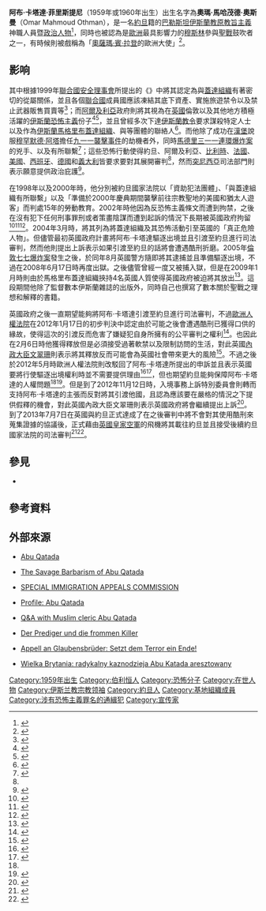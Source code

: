 {{Infobox person
| 姓名 = 阿布·卡塔達·菲里斯提尼
| 圖像 = Abu Qatada and escort prior to take off (cropped).jpg
| 圖像大小 = 250px
| 原文名 = أبو قتادة الفلسطيني
| 本名 = 
| 出生日期 = {{birth year and age|1960}}
| 出生地 = [[約旦河西岸地區|約旦河西岸地區]][[伯利恆|伯利恆]]（當時受到[[約旦|約旦]]{{Link-en|約旦佔領約旦河西岸地區|Jordanian occupation of the West Bank|佔領}}）
| 死亡日期 =
| 死亡地 = 
| 國籍 = [[約旦|約旦]]
| 籍貫 = 
| 教育程度 = 
| 母校 =
| 職業 = 
| 知名作品 = 
| 政黨 = 
| 宗教信仰 = 
| 配偶 = 
| 子女 = 
| 父母 = 
| 親屬 = 
}}

'''阿布·卡塔達·菲里斯提尼'''（1959年或1960年出生）出生名字為'''奧瑪·馬哈茂德·奧斯曼'''（Omar Mahmoud Othman），是一名[[約旦|約旦]]籍的[[巴勒斯坦|巴勒斯坦]][[伊斯蘭主義|伊斯蘭教]][[原教旨主義|原教旨主義]]神職人員暨[[政治人物|政治人物]]<ref>{{Cite web |url= http://bazonline.ch/ausland/europa/Helfer-von-Bin-Laden-wird-ausgeliefert/story/30543620 |title= Helfer von Bin Laden wird ausgeliefert |author=  |date= 2013年7月7日 |publisher= 《{{Link-en|巴塞爾日報|Basler Zeitung}}》 |language=  |accessdate= 2013年7月10日 |quote=  |archive-date= 2020年7月22日 |archive-url= https://web.archive.org/web/20200722064013/https://www.bazonline.ch/ausland/europa/helfer-von-bin-laden-wird-ausgeliefert/story/30543620 |dead-url= no }}{{de}}</ref>，同時也被認為是[[歐洲|歐洲]]最具影響力的[[穆斯林|穆斯林]]參與[[聖戰|聖戰]]鼓吹者之一，有時候則被戲稱為「[[奧薩瑪·賓·拉登|奧薩瑪·賓·拉登]]的歐洲大使」<ref>{{Cite web |url= http://www.guardian.co.uk/commentisfree/2007/feb/25/leaders.politics2 |title= It's time to deport Qatada |author=  |date= 2007年2月25日 |publisher= 《[[衛報|衛報]]》 |language= en |accessdate= 2013年7月10日 |quote=  |archive-date= 2019年7月13日 |archive-url= https://web.archive.org/web/20190713104232/https://www.theguardian.com/commentisfree/2007/feb/25/leaders.politics2 |dead-url= no }}</ref>。

==影响==
其中根據1999年[[聯合國安全理事會|聯合國安全理事會]]所提出的《{{Link-en|蓋達組織和塔利班制裁委員會|Al-Qaida and Taliban Sanctions Committee|聯合國安理會第1267號決議}}》中將其認定為與[[蓋達組織|蓋達組織]]有著密切的從屬關係，並且各個[[聯合國|聯合國]]成員國應該凍結其底下資產、實施旅遊禁令以及禁止武器販售買賣等<ref>{{Cite web |url= http://www.un.org/sc/committees/1267/AQList.htm |title= The List established and maintained by the 1267 Committee with respect to individuals, groups, undertakings and other entities associated with Al-Qaida |author=  |date= 2013年7月1日 |publisher= [[聯合國|聯合國]] |language= en |accessdate= 2013年7月10日 |quote=  |deadurl= yes |archiveurl= https://web.archive.org/web/20140925062013/http://www.un.org/sc/committees/1267/AQList.htm |archivedate= 2014年9月25日 }}</ref>；而[[阿爾及利亞|阿爾及利亞]]政府則將其視為在[[英國|英國]]倫敦以及其他地方積極活躍的[[伊斯蘭恐怖主義|伊斯蘭]][[恐怖主義|恐怖主義]]份子<ref name = "Paul Harris">{{Cite web |url= http://www.guardian.co.uk/world/2002/may/05/religion.terrorism |title= Britain's most wanted |author= Paul Harris、Antony Barnett、Burhan Wazir和Kate Connolly |date= 2002年5月5日 |publisher= 《[[衛報|衛報]]》 |language= en |accessdate= 2013年7月10日 |quote=  |archive-date= 2013年7月8日 |archive-url= https://web.archive.org/web/20130708223804/http://www.guardian.co.uk/world/2002/may/05/religion.terrorism |dead-url= no }}</ref><ref>{{Cite book | author = {{Link-en|阿爾及利亞政治|Politics of Algeria|阿爾及利亞政府}} | title = Report of Algeria on the implementation of United Nations Security Council resolution 1455 (2003) | location = 美國紐約 | publisher = [[聯合國|聯合國]] | date = 2003年4月17日 | pages = 第14頁 | ISBN =  | accessdate = 2013年7月10日 | url =  | language = en | quote =  }}</ref>，並且曾經多次下達[[伊斯蘭教令|伊斯蘭教令]]要求謀殺特定人士以及作為[[伊斯蘭馬格里布蓋達組織|伊斯蘭馬格里布蓋達組織]]、{{Link-en|阿爾及利亞伊斯蘭武裝集團|Armed Islamic Group of Algeria}}與{{Link-en|詛咒和放逐|Takfir wal-Hijra}}等團體的聯絡人<ref>{{Cite web |url= http://www.rand.org/content/dam/rand/pubs/monographs/2006/RAND_MG429.pdf |title= Beyond al-Qaeda Part 1 The Global Jihadist Movement |author= Angel Rabasa、Peter Chalk、Kim Cragin、Sara A. Daly和Heather S. Gregg等人 |date= 2006年 |publisher= [[蘭德公司|蘭德公司]] |language= en |accessdate= 2013年7月10日 |quote=  |archive-date= 2021年3月9日 |archive-url= https://web.archive.org/web/20210309080244/https://www.rand.org/content/dam/rand/pubs/monographs/2006/RAND_MG429.pdf |dead-url= no }}</ref>。而他除了成功在[[漢堡|漢堡]]說服[[穆罕默德·阿塔|穆罕默德·阿塔]]擔任[[九一一襲擊事件|九一一襲擊事件]]的劫機者外，同時[[馬德里三一一連環爆炸案|馬德里三一一連環爆炸案]]的兇手{{Link-en|賈邁勒·祖蓋姆|Jamal Zougam}}、{{Link-es|薩爾汗·本·阿卜杜爾馬吉德|Serhane Ben Abdelmajid}}以及{{Link-en|阿卜·達達|Abu Dahdah}}有所聯繫<ref>{{Cite web |url= http://www.independent.co.uk/news/uk/home-news/abu-qatada-costs-will-rise-to-3m-7282738.html |title= Abu Qatada costs 'will rise to £3m' |author=  |date= 2012年2月22日 |publisher= 《[[獨立報|獨立報]]》 |language= en |accessdate= 2013年7月10日 |quote=  |archive-date= 2020年5月10日 |archive-url= https://web.archive.org/web/20200510085418/https://www.independent.co.uk/news/uk/home-news/abu-qatada-costs-will-rise-to-3m-7282738.html |dead-url= no }}</ref>；這些恐怖行動使得約旦、阿爾及利亞、[[比利時|比利時]]、[[法國|法國]]、[[美國|美國]]、[[西班牙|西班牙]]、[[德國|德國]]和[[義大利|義大利]]皆要求要對其展開審判<ref name = "Paul Harris"/>，然而[[突尼西亞|突尼西亞]]司法部門則表示願意提供政治庇護<ref>{{Cite web |url= http://assawsana.com/portal/pages.php?newsid=122017 |title= تونس تمنح ابو قتادة اللجوء السياسي ولندن ترفض |author= مصطفى طوالبه |date= 2012年11月8日 |publisher= صحيفة السوسنة الأردنية |language= en |accessdate= 2013年7月10日 |quote=  |archive-date= 2016年3月19日 |archive-url= https://web.archive.org/web/20160319175629/https://www.assawsana.com/portal/pages.php?newsid=122017 |dead-url= no }}</ref>。

在1998年以及2000年時，他分別被約旦國家法院以「資助犯法團體」、「與蓋達組織有所聯繫」以及「準備於2000年慶典期間襲擊前往宗教聖地的美國和猶太人遊客」而判處15年的勞動教育。2002年時他因為反恐怖主義條文而遭到拘禁，之後在沒有犯下任何刑事罪刑或者策畫陰謀而遭到起訴的情況下長期被英國政府拘留<ref>{{Cite web |url= http://news.bbc.co.uk/2/hi/uk_news/2359595.stm |title= Cleric held as terror suspect |author=  |date= 2002年10月25日 |publisher= [[BBC新聞|BBC新聞]] |language= en |accessdate= 2013年7月10日 |quote=  |archive-date= 2021年2月24日 |archive-url= https://web.archive.org/web/20210224064417/http://news.bbc.co.uk/2/hi/uk_news/2359595.stm |dead-url= no }}</ref><ref>{{Cite web |url= http://uk.reuters.com/article/2012/04/17/uk-britain-qatada-idUKBRE83G0UX20120417 |title= Government says will deport radical cleric Abu Qatada |author= Tim Castle |date= 2012年4月17日 |publisher= [[路透社|路透社]] |language= en |accessdate= 2013年7月10日 |quote=  |archive-date= 2015年7月3日 |archive-url= https://web.archive.org/web/20150703215322/http://uk.reuters.com/article/2012/04/17/uk-britain-qatada-idUKBRE83G0UX20120417 |dead-url= yes }}</ref><ref>{{Cite web |url= http://www.guardian.co.uk/commentisfree/2012/feb/14/abu-qatada-not-on-trial |title= Why is Abu Qatada not on trial? |author= {{Link-en|理查·諾頓-泰勒|Richard Norton-Taylor}} |date= 2012年2月14日 |publisher= 《[[衛報|衛報]]》 |language= en |accessdate= 2013年7月10日 |quote=  |archive-date= 2013年2月22日 |archive-url= https://web.archive.org/web/20130222225544/http://www.guardian.co.uk/commentisfree/2012/feb/14/abu-qatada-not-on-trial |dead-url= no }}</ref>。2004年3月時，{{Link-en|入境事務上訴特別委員會|Special Immigration Appeals Commission}}將其列為將蓋達組織及其恐怖活動引至英國的「真正危險人物」。但儘管最初英國政府計畫將阿布·卡塔達驅逐出境並且引渡至約旦進行司法審判，然而他則提出上訴表示如果引渡至約旦的話將會遭遇酷刑折磨。2005年[[倫敦七七爆炸案|倫敦七七爆炸案]]發生之後，於同年8月英國警方隨即將其逮捕並且準備驅逐出境，不過在2008年6月17日時再度出獄。之後儘管曾經一度又被捕入獄，但是在2009年1月時則由於馬格里布蓋達組織挾持4名英國人質使得英國政府被迫將其放出<ref>{{cite news |language =  | author =  | coauthors =  | url =  | title = Al-Qaïda au Maghreb menace de tuer un otage britannique | publisher = 《[[世界報_(法國)|世界報]]》 | pages = 第8頁 | date = 2009年4月28日 | accessdate = 2013年7月10日 }}{{fr}}</ref>。這段期間他除了監督數本伊斯蘭雜誌的出版外，同時自己也撰寫了數本關於聖戰之理想和解釋的書籍。

英國政府之後一直期望能夠將阿布·卡塔達引渡至約旦進行司法審判，不過[[歐洲人權法院|歐洲人權法院]]在2012年1月17日的初步判決中認定由於可能之後會遭遇酷刑已獲得口供的緣故，使得這次的引渡反而危害了嫌疑犯自身所擁有的公平審判之權利<ref>{{Cite web |url= http://www.lemonde.fr/europe/article/2012/02/06/la-justice-britannique-va-liberer-l-islamiste-jordanien-abou-qatada_1639596_3214.html |title= La justice britannique va libérer l'islamiste jordanien Abou Qatada |author= [[法新社|法新社]] |date= 2012年2月6日 |publisher= 《[[世界報_(法國)|世界報]]》 |language=  |accessdate= 2013年7月10日 |quote=  |archive-date= 2021年4月10日 |archive-url= https://web.archive.org/web/20210410195810/https://www.lemonde.fr/europe/article/2012/02/06/la-justice-britannique-va-liberer-l-islamiste-jordanien-abou-qatada_1639596_3214.html |dead-url= no }}{{fr}}</ref>。也因此在2月6日時他獲得釋放但是必須接受過著軟禁以及限制訪問的生活，對此英國[[內政大臣|內政大臣]][[文翠珊|文翠珊]]則表示將其釋放反而可能會為英國社會帶來更大的風險<ref>{{Cite web |url= http://www.lemonde.fr/europe/article/2012/02/07/la-liberation-de-l-islamiste-abou-qatada-provoque-un-tolle-en-grande-bretagne_1640115_3214.html |title= La libération de l'islamiste Abou Qatada provoque un tollé en Grande-Bretagne |author= [[法新社|法新社]] |date= 2012年2月7日 |publisher= 《[[世界報_(法國)|世界報]]》 |language=  |accessdate= 2013年7月10日 |quote=  |archive-date= 2021年4月12日 |archive-url= https://web.archive.org/web/20210412102534/https://www.lemonde.fr/europe/article/2012/02/07/la-liberation-de-l-islamiste-abou-qatada-provoque-un-tolle-en-grande-bretagne_1640115_3214.html |dead-url= no }}{{fr}}</ref>。不過之後於2012年5月時歐洲人權法院則改駁回了阿布·卡塔達所提出的申訴並且表示英國要將行使驅逐出境權利時並不需要提供理由<ref name = "紐約時報">{{Cite web |url= http://www.nytimes.com/2012/05/10/world/europe/britain-radical-cleric-faces-setback-in-court-over-efforts-to-deport-him.html |title= Britain: Radical Cleric Faces Setback in Court Over Efforts to Deport Him |author= [[路透社|路透社]] |date= 2012年5月9日 |publisher= 《[[紐約時報|紐約時報]]》 |language= en |accessdate= 2013年7月10日 |quote=  |archive-date= 2021年5月10日 |archive-url= https://web.archive.org/web/20210510094146/https://www.nytimes.com/2012/05/10/world/europe/britain-radical-cleric-faces-setback-in-court-over-efforts-to-deport-him.html |dead-url= no }}</ref><ref>{{Cite web |url= http://www.guardian.co.uk/world/2012/may/09/abu-qatada-deportation-appeal-rejected |title= Abu Qatada deportation appeal rejected by human rights court |author= Alan Travis |date= 2012年5月9日 |publisher= 《[[衛報|衛報]]》 |language= en |accessdate= 2013年7月10日 |quote=  |archive-date= 2013年3月21日 |archive-url= https://web.archive.org/web/20130321205810/http://www.guardian.co.uk/world/2012/may/09/abu-qatada-deportation-appeal-rejected |dead-url= no }}</ref>，但也期望約旦能夠保障阿布·卡塔達的人權問題<ref name = "紐約時報"/><ref>{{Cite web |url= http://www.cdt.ch/mondo/cronaca/61871/londra-imam-estremista-alla-sbarra.html |title= Londra, imam estremista alla sbarra |author=  |date= 2012年4月17日 |publisher= 《[[晚郵報|晚郵報]]》 |language=  |accessdate= 2013年7月10日 |quote=  |archive-url= https://web.archive.org/web/20141111014448/http://www.cdt.ch/mondo/cronaca/61871/londra-imam-estremista-alla-sbarra.html |archive-date= 2014年11月11日 |dead-url= yes }}{{it}}</ref>。但是到了2012年11月12日時，入境事務上訴特別委員會則轉而支持阿布·卡塔達的主張而反對將其引渡他國，且認為應該要在嚴格的情況之下提供假釋的機會，對此英國內政大臣文翠珊則表示英國政府將會繼續提出上訴<ref>{{Cite web |url= http://www.bbc.co.uk/news/uk-20295754 |title= Abu Qatada wins appeal against deportation |author= Yolande Knell |date= 2012年11月12日 |publisher= [[BBC新聞|BBC新聞]] |language= en |accessdate= 2013年7月10日 |quote=  |archive-date= 2021年5月17日 |archive-url= https://web.archive.org/web/20210517012350/https://www.bbc.co.uk/news/uk-20295754 |dead-url= no }}</ref>。到了2013年7月7日在英國與約旦正式達成了在之後審判中將不會對其使用酷刑來蒐集證據的協議後，正式藉由[[英國皇家空軍|英國皇家空軍]]的飛機將其載往約旦並且接受後續約旦國家法院的司法審判<ref>{{Cite web |url= http://www.bbc.co.uk/news/uk-23213740 |title= Abu Qatada deported from UK to stand trial in Jordan |author= Yolande Knell |date= 2013年7月7日 |publisher= [[BBC新聞|BBC新聞]] |language= en |accessdate= 2013年7月10日 |quote=  |archive-date= 2020年11月12日 |archive-url= https://web.archive.org/web/20201112005346/http://www.bbc.co.uk/news/uk-23213740 |dead-url= no }}</ref><ref>{{Cite web |url= http://www.lefigaro.fr/flash-actu/2013/07/07/97001-20130707FILWWW00010-abou-qatada-extrade-vers-la-jordanie.php |title= Abou Qatada extradé vers la Jordanie |author= [[法新社|法新社]] |date= 2013年7月7日 |publisher= 《[[費加羅報|費加羅報]]》 |language=  |accessdate= 2013年7月10日 |quote=  |archive-date= 2020年7月22日 |archive-url= https://web.archive.org/web/20200722064203/https://www.lefigaro.fr/flash-actu/2013/07/07/97001-20130707FILWWW00010-abou-qatada-extrade-vers-la-jordanie.php |dead-url= no }}{{fr}}</ref>。

== 參見 ==
* {{Link-en|阿布·哈姆扎·馬斯里|Abu Hamza al-Masri}}

== 參考資料 ==
{{Reflist|2}}

== 外部來源 ==
* {{en}} [http://www.guardian.co.uk/world/abu-qatada Abu Qatada] {{Wayback|url=http://www.guardian.co.uk/world/abu-qatada |date=20130628015947 }}
* {{en}} [https://web.archive.org/web/20070106134257/http://www.salafimanhaj.com/pdf/SalafiManhajQataadah.pdf The Savage Barbarism of Abu Qatada]
* {{en}} [http://www.siac.tribunals.gov.uk/Documents/Othman_substantive_judgment.pdf SPECIAL IMMIGRATION APPEALS COMMISSION] {{Wayback|url=http://www.siac.tribunals.gov.uk/Documents/Othman_substantive_judgment.pdf |date=20160307122945 }}
* {{en}} [http://www.bbc.co.uk/news/uk-16584923 Profile: Abu Qatada] {{Wayback|url=http://www.bbc.co.uk/news/uk-16584923 |date=20210510111346 }}
* {{en}} [http://archives.cnn.com/2001/WORLD/europe/11/27/gen.qatada.transcript.cnna/ Q&A with Muslim cleric Abu Qatada] {{Wayback|url=http://archives.cnn.com/2001/WORLD/europe/11/27/gen.qatada.transcript.cnna/ |date=20190713104232 }}
* {{de}} [http://www.zeit.de/2002/36/Der_Prediger_und_die_frommen_Killer Der Prediger und die frommen Killer] {{Wayback|url=http://www.zeit.de/2002/36/Der_Prediger_und_die_frommen_Killer |date=20191228180855 }}
* {{de}} [http://www.nzz.ch/aktuell/feuilleton/uebersicht/appell-an-meine-glaubensbrueder-setzt-dem-terror-ein-ende-1.522722 Appell an Glaubensbrüder: Setzt dem Terror ein Ende!] {{Wayback|url=http://www.nzz.ch/aktuell/feuilleton/uebersicht/appell-an-meine-glaubensbrueder-setzt-dem-terror-ein-ende-1.522722 |date=20190713104234 }}
* {{pl}} [https://web.archive.org/web/20130312055930/http://wiadomosci.onet.pl/regionalne/wielka-brytania-i-Irlandia/wielka-brytania-radykalny-kaznodzieja-abu-katada-a,1,5440646,region-wiadomosc.html Wielka Brytania: radykalny kaznodzieja Abu Katada aresztowany]

{{Authority control}}
{{DEFAULTSORT: Qatada, Abu}}
[[Category:1959年出生|Category:1959年出生]]
[[Category:伯利恒人|Category:伯利恒人]]
[[Category:恐怖分子|Category:恐怖分子]]
[[Category:在世人物|Category:在世人物]]
[[Category:伊斯兰教宗教领袖|Category:伊斯兰教宗教领袖]]
[[Category:約旦人|Category:約旦人]]
[[Category:基地組織成員|Category:基地組織成員]]
[[Category:涉有恐怖主義罪名的通緝犯|Category:涉有恐怖主義罪名的通緝犯]]
[[Category:宣传家|Category:宣传家]]